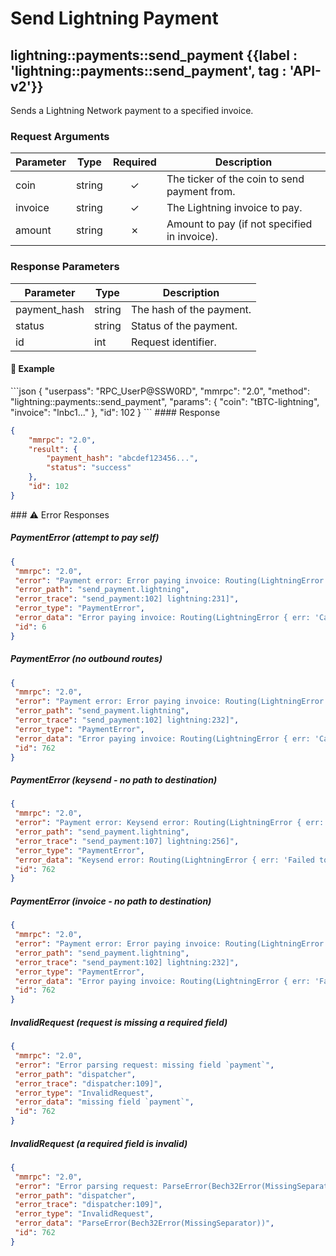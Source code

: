 
# Send Lightning Payment

## lightning::payments::send\_payment {{label : 'lightning::payments::send_payment', tag : 'API-v2'}}

Sends a Lightning Network payment to a specified invoice.

### Request Arguments

| Parameter | Type   | Required | Description                                  |
| --------- | ------ | :------: | -------------------------------------------- |
| coin      | string |     ✓    | The ticker of the coin to send payment from. |
| invoice   | string |     ✓    | The Lightning invoice to pay.                |
| amount    | string |     ✗    | Amount to pay (if not specified in invoice). |

### Response Parameters

| Parameter     | Type   | Description              |
| ------------- | ------ | ------------------------ |
| payment\_hash | string | The hash of the payment. |
| status        | string | Status of the payment.   |
| id            | int    | Request identifier.      |

#### 📌 Example

<CodeGroup title="lightning::payments::send_payment" tag="POST" label="lightning::payments::send_payment" mm2MethodDecorate="true">
  ```json
  {
    "userpass": "RPC_UserP@SSW0RD",
    "mmrpc": "2.0",
    "method": "lightning::payments::send_payment",
    "params": {
      "coin": "tBTC-lightning",
      "invoice": "lnbc1..."
    },
    "id": 102
  }
  ```
</CodeGroup>

<CollapsibleSection expandedText="Hide Response" collapsedText="Show Response">
  #### Response

  ```json
  {
      "mmrpc": "2.0",
      "result": {
          "payment_hash": "abcdef123456...",
          "status": "success"
      },
      "id": 102
  }
  ```
</CollapsibleSection>

<CollapsibleSection expandedText="Hide Error Responses" collapsedText="Show Error Responses">
  ### ⚠️ Error Responses

  ##### PaymentError (attempt to pay self)

  ```json
  {
   "mmrpc": "2.0",
   "error": "Payment error: Error paying invoice: Routing(LightningError { err: 'Cannot generate a route to ourselves', action: IgnoreError })",
   "error_path": "send_payment.lightning",
   "error_trace": "send_payment:102] lightning:231]",
   "error_type": "PaymentError",
   "error_data": "Error paying invoice: Routing(LightningError { err: 'Cannot generate a route to ourselves', action: IgnoreError })",
   "id": 6
  }
  ```

  ##### PaymentError (no outbound routes)

  ```json
  {
   "mmrpc": "2.0",
   "error": "Payment error: Error paying invoice: Routing(LightningError { err: 'Cannot route when there are no outbound routes away from us ', action: IgnoreError })",
   "error_path": "send_payment.lightning",
   "error_trace": "send_payment:102] lightning:232]",
   "error_type": "PaymentError",
   "error_data": "Error paying invoice: Routing(LightningError { err: 'Cannot route when there are no outbound routes away from us ', action: IgnoreError })",
   "id": 762
  }
  ```

  ##### PaymentError (keysend - no path to destination)

  ```json
  {
   "mmrpc": "2.0",
   "error": "Payment error: Keysend error: Routing(LightningError { err: 'Failed to find a path to the given destination', action: IgnoreError })",
   "error_path": "send_payment.lightning",
   "error_trace": "send_payment:107] lightning:256]",
   "error_type": "PaymentError",
   "error_data": "Keysend error: Routing(LightningError { err: 'Failed to find a path to the given destination', action: IgnoreError })",
   "id": 762
  }
  ```

  ##### PaymentError (invoice - no path to destination)

  ```json
  {
   "mmrpc": "2.0",
   "error": "Payment error: Error paying invoice: Routing(LightningError { err: 'Failed to find a path to the given destination', action: IgnoreError })",
   "error_path": "send_payment.lightning",
   "error_trace": "send_payment:102] lightning:232]",
   "error_type": "PaymentError",
   "error_data": "Error paying invoice: Routing(LightningError { err: 'Failed to find a path to the given destination', action: IgnoreError })",
   "id": 762
  }
  ```

  ##### InvalidRequest (request is missing a required field)

  ```json
  {
   "mmrpc": "2.0",
   "error": "Error parsing request: missing field `payment`",
   "error_path": "dispatcher",
   "error_trace": "dispatcher:109]",
   "error_type": "InvalidRequest",
   "error_data": "missing field `payment`",
   "id": 762
  }
  ```

  ##### InvalidRequest (a required field is invalid)

  ```json
  {
   "mmrpc": "2.0",
   "error": "Error parsing request: ParseError(Bech32Error(MissingSeparator))",
   "error_path": "dispatcher",
   "error_trace": "dispatcher:109]",
   "error_type": "InvalidRequest",
   "error_data": "ParseError(Bech32Error(MissingSeparator))",
   "id": 762
  }
  ```
</CollapsibleSection>
